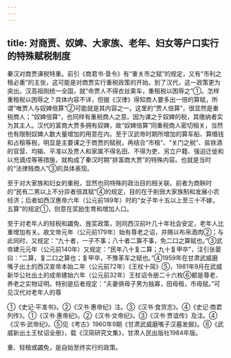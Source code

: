 ```yaml
---
---
---
```

title: 对商贾、奴婢、大家族、老年、妇女等户口实行的特殊赋税制度
---



秦汉对商贾课税特重。前引《商君书·垦令》有“重关市之赋”的规定，又有“市利之租必重”的主张，这可能是对商贾实行重税政策的开始。到了汉代，这一政策更为突出。汉高祖刚统一全国，就“命贾人不得衣丝乘车，重租税以困辱之”①。怎样重租税以困辱之？具体内容不详，但据《汉律》得知商人要多出一倍的算赋，所谓“唯贾人与奴婢倍算”②可能就是其内容之一。这里的“贾人倍算”，很显然是重税商人；“奴婢倍算”，也同样有重税商人之意。因为课之于奴婢的税，其缴纳者实为其主人。汉代的富商大贾多拥有奴婢，故“奴婢倍算”同重税商人密切相关，当然也有限制奴婢人数大量增加的用意在内。至于汉武帝时期所增加的算车船、算缗钱和占租等税，明显是主要课之于商贾的赋税，再结合“市租”、“关门之税”、盐铁酒的官营、均输、平准以及贾人和家属不得名田、不得为吏、另立户籍、强迫迁徙和以充谪戍等等措施，就构成了秦汉时期“排富商大贾”的特殊内容。也就是当时的“法律贱商人”③的具体表现。

至于对大家族和妇女的重税，显然也同特殊的政治目的相关联。前者为商鞅时的“民有二男以上不分异者倍其赋”④的规定，目的在于削弱大家族制和发展小农经济；后者如西汉惠帝六年（公元前189年）时的“女子年十五以上至三十不嫁，五算”的规定①，则意在奖励生育和增加人口。

至于对老年人的轻税和蠲免、旌奖政策，则同西汉前叶几十年社会安定，老年人比重增加有关。故文帝元年（公元前179年）始有尊老之诏，并赐以布帛酒肉②；与此同时，又规定：“九十者，一子不事；八十者二算不事，免二口之算赋也。”③武帝建元元年（公元前140年）又规定：“民年八十复二算；九十复甲卒”，注引张晏曰：“二算，复二口之算也；复甲卒，不豫革车之赋也。”④1959年在甘肃武威磨嘴子出土的西汉宣帝本始二年（公元前72年）《王杖十简》⑤，1981年9月在武威新华公社出土的成帝建始六年（公元前32年）王杖诏令册二十六枚⑥都是尊老、养老之实物证明。特别是后者规定：“夫妻俱毋子男为独寡，田毋租，市毋赋。”可见汉代对老年人的尊

①《史记·平准书》。②《汉书·惠帝纪》注。③《汉书·食货志》。④《史记·商君列传》。①《汉书·惠帝纪》。②《汉书·文帝纪》。③《汉书·贾谊传》及注。④《汉书·武帝纪》。⑤见《考古》1960年9期《甘肃武威磨嘴子汉墓发掘》。⑥《武威新出土王杖诏全册》，载《汉简研究文集》，甘肃人民出版社1984年版。

重、轻租或蠲免，是自始至终实行的政策。